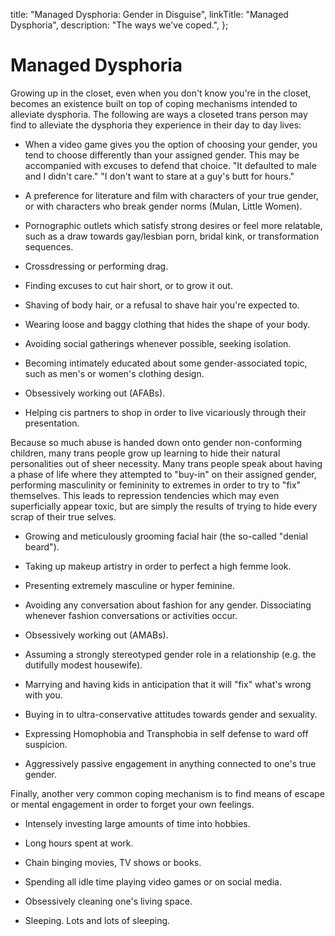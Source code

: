 
  title: "Managed Dysphoria: Gender in Disguise",
  linkTitle: "Managed Dysphoria",
  description: "The ways we've coped.",
};

<Disclaimer />

# Managed Dysphoria

Growing up in the closet, even when you don't know you're in the closet, becomes an existence built on top of coping mechanisms intended to alleviate dysphoria. The following are ways a closeted trans person may find to alleviate the dysphoria they experience in their day to day lives:

- When a video game gives you the option of choosing your gender, you tend to choose differently than your assigned gender. This may be accompanied with excuses to defend that choice. "It defaulted to male and I didn't care." "I don't want to stare at a guy's butt for hours."

- A preference for literature and film with characters of your true gender, or with characters who break gender norms (Mulan, Little Women).

- Pornographic outlets which satisfy strong desires or feel more relatable, such as a draw towards gay/lesbian porn, bridal kink, or transformation sequences.

- Crossdressing or performing drag.

- Finding excuses to cut hair short, or to grow it out.

- Shaving of body hair, or a refusal to shave hair you're expected to.

- Wearing loose and baggy clothing that hides the shape of your body.

- Avoiding social gatherings whenever possible, seeking isolation.

- Becoming intimately educated about some gender-associated topic, such as men's or women's clothing design.

- Obsessively working out (AFABs).

- Helping cis partners to shop in order to live vicariously through their presentation.

<Gutter>
  <Tweet collapsed>
    <Tweet id="1215746083487461379" />
    <Tweet id="1215749725456125952" />
  </Tweet>
</Gutter>

Because so much abuse is handed down onto gender non-conforming children, many trans people grow up learning to hide their natural personalities out of sheer necessity. Many trans people speak about having a phase of life where they attempted to "buy-in" on their assigned gender, performing masculinity or femininity to extremes in order to try to "fix" themselves. This leads to repression tendencies which may even superficially appear toxic, but are simply the results of trying to hide every scrap of their true selves.

- Growing and meticulously grooming facial hair (the so-called "denial beard").

- Taking up makeup artistry in order to perfect a high femme look.

- Presenting extremely masculine or hyper feminine.

- Avoiding any conversation about fashion for any gender. Dissociating whenever fashion conversations or activities occur.

- Obsessively working out (AMABs).

- Assuming a strongly stereotyped gender role in a relationship (e.g. the dutifully modest housewife).

- Marrying and having kids in anticipation that it will "fix" what's wrong with you.

- Buying in to ultra-conservative attitudes towards gender and sexuality.

- Expressing Homophobia and Transphobia in self defense to ward off suspicion.

- Aggressively passive engagement in anything connected to one's true gender.


Finally, another very common coping mechanism is to find means of escape or mental engagement in order to forget your own feelings.

- Intensely investing large amounts of time into hobbies.

- Long hours spent at work.

- Chain binging movies, TV shows or books.

- Spending all idle time playing video games or on social media.

- Obsessively cleaning one's living space.

- Sleeping. Lots and lots of sleeping.
